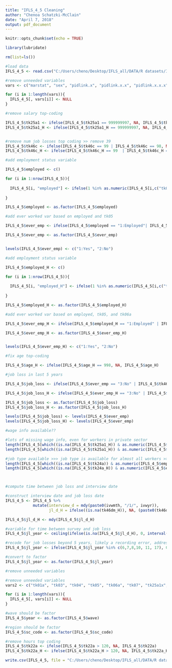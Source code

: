 ```yaml
---
title: "IFLS_4_5 Cleaning"
author: "Chenoa Schatzki-McClain"
date: "April 7, 2018"
output: pdf_document
---
```


```r
knitr::opts_chunk$set(echo = TRUE)
```

```r

library(lubridate)

```

```r

rm(list=ls())

```

```r

#load data
IFLS_4_5 <- read.csv("C:/Users/cheno/Desktop/IFLS_all/DATA/R datasets/IFLS_4_5.csv")

#remove unneeded variables
vars <- c("marstat", "sex", "pidlink.x", "pidlink.x.x", "pidlink.x.x.x", "pidlink.y", "pidlink.y.y", "pidlink.y.y.y", "X", "X.1", "br03", "br04")

for (i in 1:length(vars)){
  IFLS_4_5[, vars[i]] <- NULL 
}

```

```r

#remove salary top-coding

IFLS_4_5$tk25a1 <- ifelse(IFLS_4_5$tk25a1 == 999999997, NA, IFLS_4_5$tk25a1)
IFLS_4_5$tk25a1_H <- ifelse(IFLS_4_5$tk25a1_H == 999999997, NA, IFLS_4_5$tk25a1_H)


#remove num job losses top coding >> remove 39
IFLS_4_5$tk46c <- ifelse(IFLS_4_5$tk46c == 99 | IFLS_4_5$tk46c == 98, NA, IFLS_4_5$tk46c)
IFLS_4_5$tk46c_H <- ifelse(IFLS_4_5$tk46c_H == 99  | IFLS_4_5$tk46c_H == 98, NA, IFLS_4_5$tk46c_H)

```



```r

#add employment status variable

IFLS_4_5$employed <- c()

for (i in 1:nrow(IFLS_4_5)){
  
  IFLS_4_5[i, "employed"] <- ifelse(1 %in% as.numeric(IFLS_4_5[i,c("tk01", "tk01a", "tk03", "tk04")]), "1:Employed", "2:Unemployed")
  
}

IFLS_4_5$employed <- as.factor(IFLS_4_5$employed)

#add ever worked var based on employed and tk05

IFLS_4_5$ever_emp <- ifelse(IFLS_4_5$employed == "1:Employed"| IFLS_4_5$tk06a_H == 1, 1, IFLS_4_5$tk05)

IFLS_4_5$ever_emp <- as.factor(IFLS_4_5$ever_emp)


levels(IFLS_4_5$ever_emp) <- c("1:Yes", "2:No")

```

```r

#add employment status variable

IFLS_4_5$employed_H <- c()

for (i in 1:nrow(IFLS_4_5)){
  
  IFLS_4_5[i, "employed_H"] <- ifelse(1 %in% as.numeric(IFLS_4_5[i,c("tk01_H", "tk01a_H", "tk03_H", "tk04_H")]), "1:Employed", "2:Unemployed")
  
}

IFLS_4_5$employed_H <- as.factor(IFLS_4_5$employed_H)

#add ever worked var based on employed, tk05, and tk06a

IFLS_4_5$ever_emp_H <- ifelse(IFLS_4_5$employed_H == "1:Employed" | IFLS_4_5$tk06a_H == 1, 1, IFLS_4_5$tk05_H)

IFLS_4_5$ever_emp_H <- as.factor(IFLS_4_5$ever_emp_H)


levels(IFLS_4_5$ever_emp_H) <- c("1:Yes", "2:No")


```

```r

#fix age top-coding

IFLS_4_5$age_H <- ifelse(IFLS_4_5$age_H == 998, NA, IFLS_4_5$age_H)

```

```r

#job loss in last 5 years

IFLS_4_5$job_loss <- ifelse(IFLS_4_5$ever_emp == "3:No" | IFLS_4_5$tk46a == "3:No", 2, IFLS_4_5$tk46b)

IFLS_4_5$job_loss_H <- ifelse(IFLS_4_5$ever_emp_H == "3:No" | IFLS_4_5$tk46a_H == "3:No", 2, IFLS_4_5$tk46b_H)

IFLS_4_5$job_loss <- as.factor(IFLS_4_5$job_loss)
IFLS_4_5$job_loss_H <- as.factor(IFLS_4_5$job_loss_H)

levels(IFLS_4_5$job_loss) <- levels(IFLS_4_5$ever_emp)
levels(IFLS_4_5$job_loss_H) <- levels(IFLS_4_5$ever_emp)


```

```r

#wage info available??

#lots of missing wage info, even for workers in private sector
length(IFLS_4_5[which((is.na(IFLS_4_5$tk25a1_H)) & as.numeric(IFLS_4_5$employed_H) == 1),1])
length(IFLS_4_5[which((is.na(IFLS_4_5$tk25a1_H)) & as.numeric(IFLS_4_5$tk24a) == 5),1])

#job type available >>> job type is available for almost all workers >> could serve as a proxy for wage
length(IFLS_4_5[which((is.na(IFLS_4_5$tk24a)) & as.numeric(IFLS_4_5$employed) == 1),1])
length(IFLS_4_5[which((is.na(IFLS_4_5$tk24a_H)) & as.numeric(IFLS_4_5$employed_H) == 1),1])




```

```r

#compute time between job loss and interview date

#construct interview date and job loss date
IFLS_4_5 <- IFLS_4_5 %>%
            mutate(interview_d = mdy(paste0(ivwmth, "/1/", ivwyr)), 
                   jl_d_H = ifelse((is.na(tk46dm_H)), NA, (paste0(tk46dm_H, "/1/", tk46dy_H))))

IFLS_4_5$jl_d_H <- mdy(IFLS_4_5$jl_d_H)

#variable for time between survey and job loss
IFLS_4_5$jl_year <- ceiling(ifelse(is.na(IFLS_4_5$jl_d_H), 0, interval(IFLS_4_5$jl_d_H, IFLS_4_5$interview_d)/dyears()))

#recode for job losses beyond 5 years, likely a recording error, address in data section
IFLS_4_5$jl_year <- ifelse(IFLS_4_5$jl_year %in% c(6,7,8,10, 11, 17), 0, IFLS_4_5$jl_year)

#convert to factor
IFLS_4_5$jl_year <- as.factor(IFLS_4_5$jl_year)

```

```r

#remove unneeded variables

#remove unneeded variables
vars2 <- c("tk01a", "tk03", "tk04", "tk05", "tk06a", "tk07", "tk25a1x", "tk46a", "tk46b", "dl06x", "ar13", "tk25a1x_H", "tk46a_H", "tk46b_H", "dl06x_H", "dl04_H")

for (i in 1:length(vars)){
  IFLS_4_5[, vars[i]] <- NULL 
}

#wave should be factor
IFLS_4_5$year <- as.factor(IFLS_4_5$wave)

#region should be factor
IFLS_4_5$sc_code <- as.factor(IFLS_4_5$sc_code)

#remove hours top coding
IFLS_4_5$tk22a <- ifelse(IFLS_4_5$tk22a > 120, NA, IFLS_4_5$tk22a)
IFLS_4_5$tk22a_H <- ifelse(IFLS_4_5$tk22a_H > 120, NA, IFLS_4_5$tk22a_H)

```

```r

write.csv(IFLS_4_5, file = "C:/Users/cheno/Desktop/IFLS_all/DATA/R datasets/clean_4_10.csv")

```